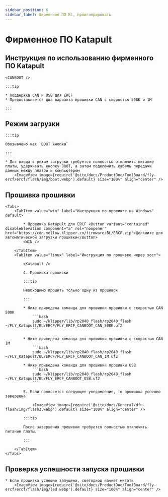 ```yaml
---
sidebar_position: 6
sidebar_label: Фирменное ПО BL, проигнорировать
---
```







# Фирменное ПО Katapult

## Инструкция по использованию фирменного ПО Katapult

    <CANBOOT />

    :::tip

    * Поддержка CAN и USB для ERCF
    * Предоставляется два варианта прошивки CAN с скоростью 500K и 1M

    :::

## Режим загрузки

    :::tip

    Обозначено как `BOOT кнопка`

    :::

    * Для входа в режим загрузки требуется полностью отключить питание платы, удерживать кнопку BOOT, а затем подключить кабель передачи данных между платой и компьютером
        <ImageView image={require('@site/docs/ProductDoc/ToolBoard/fly-ercf/ercf/flash/img/boot.webp').default} size="100%" align="center" />

## Прошивка прошивки
    <Tabs>
        <TabItem value="win" label="Инструкция по прошивке на Windows" default>
        
            * Прошивка Katapult для ERCF <Button variant="contained" disableElevation component="a" rel="noopener" href="https://cdn.mellow.klipper.cn/firmware/BL/ERCF.zip">Щелкните для автоматической загрузки прошивки</Button>
            <WIN />
            
        </TabItem>
        <TabItem value="linux" label="Инструкция по прошивке через хост">
            
            <Katapult />

            4. Прошивка прошивки

            :::tip

            Необходимо прошить только одну из прошивок

            :::

            * Ниже приведена команда для прошивки прошивки с скоростью CAN 500K
                ```bash
                sudo ~/klipper/lib/rp2040_flash/rp2040_flash ~/FLY_Katapult/BL/ERCF/FLY_ERCF_CANBOOT_CAN_500K.uf2
                ```
                       
            * Ниже приведена команда для прошивки прошивки с скоростью CAN 1M
                ```bash
                sudo ~/klipper/lib/rp2040_flash/rp2040_flash ~/FLY_Katapult/BL/ERCF/FLY_ERCF_CANBOOT_CAN_1M.uf2
                ```
            * Ниже приведена команда для прошивки прошивки USB
                ```bash
                sudo ~/klipper/lib/rp2040_flash/rp2040_flash ~/FLY_Katapult/BL/FLY_ERCF_CANBOOT_USB.uf2
                ```

            5. Если появляется следующее уведомление, то прошивка успешно завершена

                <ImageView image={require('@site/docs/General/dfu-flash/img/flash3.webp').default} size="100%" align="center" />

            :::tip

            После завершения прошивки требуется полностью отключить питание платы.

            :::

        </TabItem>
    </Tabs>

## Проверка успешности запуска прошивки

    * Если прошивка успешно запущена, светодиод начнет мигать
        <ImageView image={require('@site/docs/ProductDoc/ToolBoard/fly-ercf/ercf/flash/img/led.webp').default} size="100%" align="center" />
